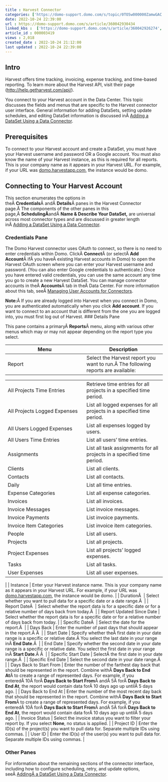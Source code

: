 ```yaml
---
title : Harvest Connector
categories: ['https://domo-support.domo.com/s/topic/0TO5w000000ZamwGAC']
date: 2022-10-24 22:39:00
url : https://domo-support.domo.com/s/article/360042930434
linked_kbs :  ['https://domo-support.domo.com/s/article/360042926274', 'https://domo-support.domo.com/s/knowledge-base', 'https://domo-support.domo.com/s/article/360042925494', 'https://domo-support.domo.com/s/article/360043429953', 'https://domo-support.domo.com/s/article/360042930434', 'https://domo-support.domo.com/s/article/360042926054', 'https://domo-support.domo.com/s/article/360043429933', 'https://domo-support.domo.com/s/article/360043429693', 'https://domo-support.domo.com/s/topic/0TO5w000000ZamwGAC', 'https://domo-support.domo.com/s/article/360043429913']
article_id : 000003419
views : 2,018
created_date : 2022-10-24 21:12:00
last updated : 2022-10-24 22:39:00
---
```




Intro
-----


Harvest offers time tracking, invoicing, expense tracking, and time-based reporting. To learn more about the Harvest API, visit their page ([http://help.getharvest.com/api/](http://help.getharvest.com/api/ "http://help.getharvest.com/api/")).


You connect to your Harvest account in the Data Center. This topic discusses the fields and menus that are specific to the Harvest connector user interface. General information for adding DataSets, setting update schedules, and editing DataSet information is discussed inÂ [Adding a DataSet Using a Data Connector](..\adding_a_dataset_using_a_connector\index.md).


Prerequisites
-------------


To connect to your Harvest account and create a DataSet, you must have your Harvest username and password OR a Google account. You must also know the name of your Harvest instance, as this is required for all reports. This is your company name as it appears in your Harvest URL. For example, if your URL was [domo.harvestapp.com](http://domo.harvestapp.com), the instance would be domo.


Connecting to Your Harvest Account
----------------------------------


This section enumerates the options in theÂ **Credentials**Â andÂ **Details**Â panes in the Harvest Connector page.Â The components of the other panes in this page,Â **SchedulingÂ**andÂ **Name & Describe Your DataSet,** are universal across most connector types and are discussed in greater length inÂ [Adding a DataSet Using a Data Connector](..\adding_a_dataset_using_a_connector\index.md).


### Credentials Pane


The Domo Harvest connector uses OAuth to connect, so there is no need to enter credentials within Domo. ClickÂ **Connect**Â (or selectÂ **Add Account**Â ifÂ you haveÂ existing Harvest accounts in Domo) to open the Harvest OAuth screen where you can enter your Harvest username and password. (You can also enter Google credentials to authenticate.) Once you have entered valid credentials, you can use the same account any time you go to create a new Harvest DataSet. You can manage connector accounts in theÂ **Accounts**Â tab in theÂ Data Center. For more information about this tab, seeÂ [Managing User Accounts for Connectors](..\managing_user_accounts_for_connectors\index.html "Managing User Accounts for Connectors").


**Note:**Â If you are already logged into Harvest when you connect in Domo, you are authenticated automatically when you click **Add account**. If you want to connect to an account that is different from the one you are logged into, you must first log out of Harvest.
### Details Pane


This pane contains a primaryÂ **Reports**Â menu, along with various other menus which may or may not appear depending on the report type you select.




| Menu | Description |
| --- | --- |
| Report | Select the Harvest report you want to run.Â The following reports are available:

|  |  |
| --- | --- |
| All Projects Time Entries | Retrieve time entries for all projects in a specified time period. |
| All Projects Logged Expenses | List all logged expenses for all projects in a specified time period. |
| All Users Logged Expenses | List all expenses logged by users. |
| All Users Time Entries | List all users' time entries. |
| Assignments | List all task assignments for all projects in a specified time period. |
| Clients | List all clients. |
| Contacts | List all contacts. |
| Daily | List all time entries. |
| Expense Categories | List all expense categories. |
| Invoices | List all invoices. |
| Invoice Messages | List invoice messages. |
| Invoice Payments | List invoice payments. |
| Invoice Item Categories | List invoice item categories. |
| People | List all users. |
| Projects | List all projects. |
| Project Expenses | List all projects' logged expenses. |
| Tasks | List all tasks. |
| User Expenses | List all user expenses. |

 |
| Instance | Enter your Harvest instance name. This is your company name as it appears in your Harvest URL. For example, if your URL was [domo.harvestapp.com](http://domo.harvestapp.com), the instance would be domo. |
| DurationÂ  | Select whether you want to pull data for a specific date or a date range.Â  |
| Report DateÂ  | Select whether the report data is for a specific date or for a relative number of days back from today.Â  |
| Report Updated Since Date | Select whether the report data is for a specific date or for a relative number of days back from today. |
| Specific DateÂ  | Select the date for the report.Â  |
| Days Back | Enter the number of past days that should appear in the report.Â Â  |
| Start Date | Specify whether theÂ first date in your date range is a specific or relative date.Â You select the last date in your range inÂ **End Date**.Â  |
| End Date | Specify whether the second date in your date range is a specific or relative date. You select the first date in your range inÂ **Start Date**.Â Â  |
| Specific Start Date | SelectÂ the first date in your date range.Â  |
| Specific End Date | Select the second date in your date range.Â  |
| Days Back to Start From | Enter the number of the farthest day back that should be represented in the report. Combine withÂ **Days Back to End At**Â to create a range of represented days.
For example, if you enteredÂ 10Â forÂ **Days Back to Start From**Â andÂ 5Â forÂ **Days Back to End At**, the report would contain data forÂ 10 days ago up untilÂ 5 days ago. |
| Days Back to End At | Enter the number of the most recent day back that should be represented in the report. Combine withÂ **Days Back to Start From**Â to create a range of represented days.
For example, if you enteredÂ 10Â forÂ **Days Back to Start From**Â andÂ 5Â forÂ **Days Back to End At**, the report would contain data forÂ 10 days ago up untilÂ 5 days ago. |
| Invoice Status | Select the invoice status you want to filter your report by. If you select **None**, no status is applied. |
| Project ID | Enter the ID(s) of the project(s) you want to pull data for. Separate multiple IDs using commas. |
| User ID | Enter the ID(s) of the user(s) you want to pull data for. Separate multiple IDs using commas. |


### Other Panes


For information about the remaining sections of the connector interface, including how to configure scheduling, retry, and update options, seeÂ [AddingÂ a DataSet Using a Data Connector](..\adding_a_dataset_using_a_connector\index.md).